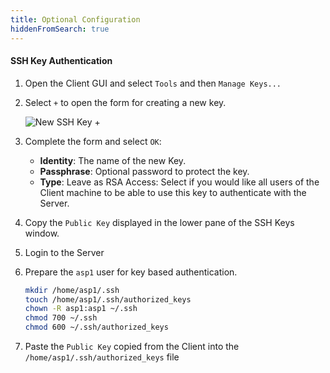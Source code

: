```yaml
---
title: Optional Configuration
hiddenFromSearch: true
---
```


#### SSH Key Authentication

1. Open the Client GUI and select `Tools` and then `Manage Keys...`

1. Select `+` to open the form for creating a new key.

   ![New SSH Key +](./images/createSSHKey.png)

1. Complete the form and select `OK`:

   - **Identity**: The name of the new Key.
   - **Passphrase**: Optional password to protect the key.
   - **Type**: Leave as RSA Access: Select if you would like all users of the Client
     machine to be able to use this key to authenticate with the Server.

1. Copy the `Public Key` displayed in the lower pane of the SSH Keys window.

1. Login to the Server

1. Prepare the `asp1` user for key based authentication.

   ```bash
   mkdir /home/asp1/.ssh
   touch /home/asp1/.ssh/authorized_keys
   chown -R asp1:asp1 ~/.ssh
   chmod 700 ~/.ssh
   chmod 600 ~/.ssh/authorized_keys
   ```

1. Paste the `Public Key` copied from the Client into the
   `/home/asp1/.ssh/authorized_keys` file

